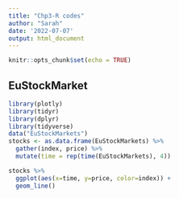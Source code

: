 ```yaml
---
title: "Chp3-R codes"
author: "Sarah"
date: '2022-07-07'
output: html_document
---
```


```r
knitr::opts_chunk$set(echo = TRUE)
```

## EuStockMarket
```r
library(plotly)
library(tidyr)
library(dplyr)
library(tidyverse)
data("EuStockMarkets")
stocks <- as.data.frame(EuStockMarkets) %>%
  gather(index, price) %>%
  mutate(time = rep(time(EuStockMarkets), 4))

stocks %>%
  ggplot(aes(x=time, y=price, color=index)) +
  geom_line()
````

